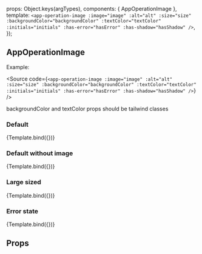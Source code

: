 
<Meta
  title="ui-kit/AppOperationImage"
  component={AppOperationImage}
/>

  props: Object.keys(argTypes),
  components: { AppOperationImage },
  template: `<app-operation-image
                :image="image"
                :alt="alt"
                :size="size"
                :backgroundColor="backgroundColor"
                :textColor="textColor"
                :initials="initials"
                :has-error="hasError"
                :has-shadow="hasShadow"
             />`,
});

## AppOperationImage

Example:

<Source
  code={`<app-operation-image
      :image="image"
      :alt="alt"
      :size="size"
      :backgroundColor="backgroundColor"
      :textColor="textColor"
      :initials="initials"
      :has-error="hasError"
      :has-shadow="hasShadow"
   />`}
/>

backgroundColor and textColor props should be tailwind classes

### Default

<Canvas>
  <Story
    name="Default view"
    args={{ image: 'https://picsum.photos/42' }}>
    {Template.bind({})}
  </Story>
</Canvas>

### Default without image

<Canvas>
  <Story
    name="Default without image"
    args={{
      backgroundColor: 'blue-accent',
      textColor: 'green-tint',
      initials: 'BD',
    }}>
    {Template.bind({})}
  </Story>
</Canvas>

### Large sized

<Canvas>
  <Story
    name="Large sized"
    args={{ image: 'https://picsum.photos/64', size: 'lg' }}>
    {Template.bind({})}
  </Story>
</Canvas>

### Error state

<Canvas>
  <Story
    name="Error state"
    args={{ image: 'https://picsum.photos/42', hasError: true }}>
    {Template.bind({})}
  </Story>
</Canvas>

## Props

<ArgsTable story="Default view" />
